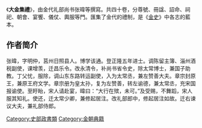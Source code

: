 《'''大金集禮'''》，由金代礼部尚书张暐等撰寫。共四十卷，分尊號、冊諡、詔命、祠祀、朝會、宴饗、儀仗、輿服等門。匯集了金代的禮制，是《[[金史|金史]]》中各志的藍本。

==作者简介==
张暐，字明仲，莒州日照县人。博学该通。登正隆五年进士。调陈留主簿、淄州酒税副使，课增羡，迁昌乐令。改永清令，补尚书省令史，除太常博士，兼国子助教。丁父忧，服除，调山东东路转运副使，入为太常丞，兼左赞善大夫。章宗封原王，兼原王府文学。章宗册为皇太孙，复为左赞善，转左谕德，兼太常丞，充宋国报谕使。至盱眙，宋人请赴宴，暐曰：“大行在殡，未可。”及受赐，不舞蹈，宋人服其知礼。使还，迁太常少卿，兼修起居注。改礼部郎中，修起居注如故。迁右谏议大夫，兼礼部侍郎。

{{Historicalrecords-stub}}
[[Category:史部政書類|Category:史部政書類]]
[[Category:金朝典籍|Category:金朝典籍]]
